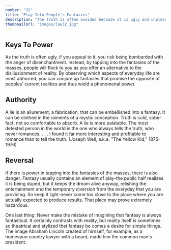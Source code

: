 ```yaml
---
number: "32"
title: "Play Into People’s Fantasies"
description: "The truth is often avoided because it is ugly and unpleasant. Never appeal to truth and reality unless you are prepared for the anger that comes from disenchantment. Life is so harsh and distressing that people who can manufacture romance or conjure up fantasy are like oases in the desert: Everyone flocks to them. There is great power in tapping into the fantasies of the masses."
thumbnailUrl: "images/law32.jpg"
---
```


## Keys To Power

As the truth is often ugly, if you appeal to it, you risk being bombarded with the anger of disenchantment. Instead, by tapping into the fantasies of the masses, people will flock to you as you offer an alternative to the disillusionment of reality. By observing which aspects of everyday life are most abhorred, you can conjure up fantasies that promise the opposite of peoples’ current realities and thus wield a phenomenal power.

## Authority

A lie is an allurement, a fabrication, that can be embellished into a fantasy. It can be clothed in the raiments of a mystic conception. Truth is cold, sober fact, not so comfortable to absorb. A lie is more palatable. The most detested person in the world is the one who always teIls the truth, who never romances. . . . I found it far more interesting and profitable to romance than to tell the truth. (Joseph Weil, a.k.a. "The Yellow Kid," 1875-1976)

## Reversal

If there is power in tapping into the fantasies of the masses, there is also danger. Fantasy usually contains an element of play-the public half realizes it is being duped, but it keeps the dream alive anyway, relishing the entertainment and the temporary diversion from the everyday that you are providing. So keep it light-never come too close to the place where you are actually expected to produce results. That place may prove extremely hazardous.

One last thing: Never make the mistake of imagining that fantasy is always fantastical. It certainly contrasts with reality, but reality itself is sometimes so theatrical and stylized that fantasy be comes a desire for simple things. The image Abraham Lincoln created of hirnself, for example, as a homespun country lawyer with a beard, made him the common man's president.
